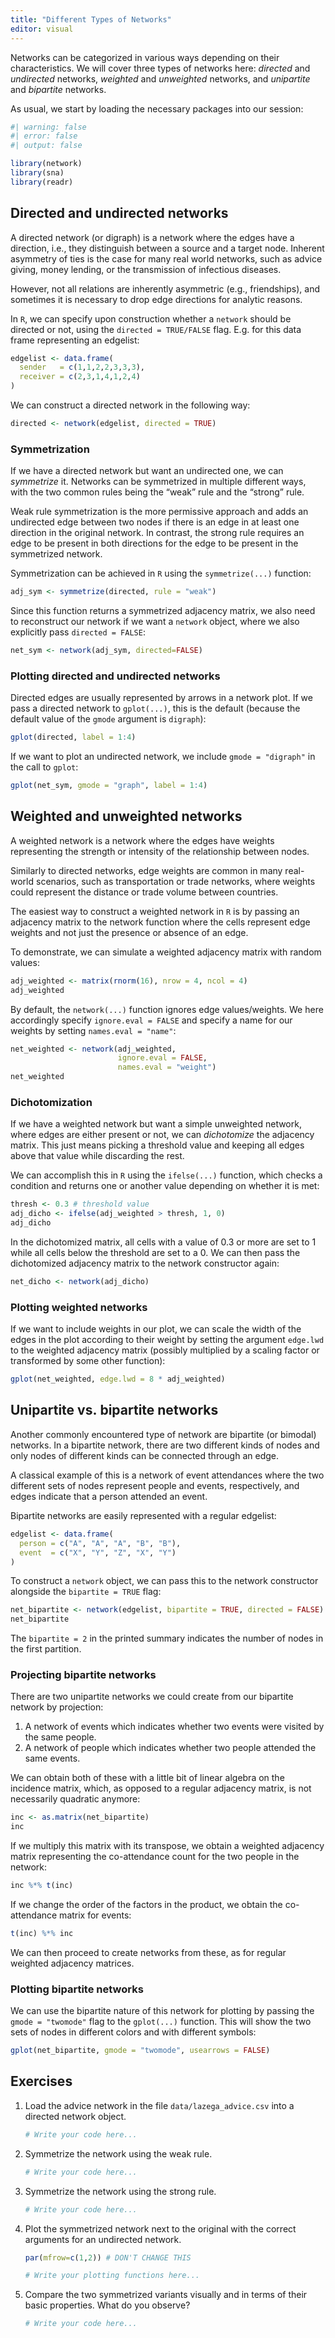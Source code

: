 ```yaml
---
title: "Different Types of Networks"
editor: visual
---
```


Networks can be categorized in various ways depending on their characteristics. We will cover three types of networks here: *directed* and *undirected* networks, *weighted* and *unweighted* networks, and *unipartite* and *bipartite* networks.

As usual, we start by loading the necessary packages into our session:

```r
#| warning: false
#| error: false
#| output: false

library(network)
library(sna)
library(readr)
```

## Directed and undirected networks

A directed network (or digraph) is a network where the edges have a direction, i.e., they distinguish between a source and a target node. Inherent asymmetry of ties is the case for many real world networks, such as advice giving, money lending, or the transmission of infectious diseases.

However, not all relations are inherently asymmetric (e.g., friendships), and sometimes it is necessary to drop edge directions for analytic reasons.

In `R`, we can specify upon construction whether a `network` should be directed or not, using the `directed = TRUE/FALSE` flag. E.g. for this data frame representing an edgelist:

```r
edgelist <- data.frame(
  sender   = c(1,1,2,2,3,3,3),
  receiver = c(2,3,1,4,1,2,4)
)
```

We can construct a directed network in the following way:

```r

directed <- network(edgelist, directed = TRUE)
```

### Symmetrization

If we have a directed network but want an undirected one, we can *symmetrize* it. Networks can be symmetrized in multiple different ways, with the two common rules being the "weak" rule and the "strong" rule.

Weak rule symmetrization is the more permissive approach and adds an undirected edge between two nodes if there is an edge in at least one direction in the original network. In contrast, the strong rule requires an edge to be present in both directions for the edge to be present in the symmetrized network.

Symmetrization can be achieved in `R` using the `symmetrize(...)` function:

```r
adj_sym <- symmetrize(directed, rule = "weak")
```

Since this function returns a symmetrized adjacency matrix, we also need to reconstruct our network if we want a `network` object, where we also explicitly pass `directed = FALSE`:

```r
net_sym <- network(adj_sym, directed=FALSE)
```

### Plotting directed and undirected networks

Directed edges are usually represented by arrows in a network plot. If we pass a directed network to `gplot(...)`, this is the default (because the default value of the `gmode` argument is `digraph`):

```r
gplot(directed, label = 1:4)
```

If we want to plot an undirected network, we include `gmode = "digraph"` in the call to `gplot`:

```r
gplot(net_sym, gmode = "graph", label = 1:4)
```

## Weighted and unweighted networks

A weighted network is a network where the edges have weights representing the strength or intensity of the relationship between nodes.

Similarly to directed networks, edge weights are common in many real-world scenarios, such as transportation or trade networks, where weights could represent the distance or trade volume between countries.

The easiest way to construct a weighted network in `R` is by passing an adjacency matrix to the network function where the cells represent edge weights and not just the presence or absence of an edge.

To demonstrate, we can simulate a weighted adjacency matrix with random values:

```r
adj_weighted <- matrix(rnorm(16), nrow = 4, ncol = 4)
adj_weighted
```

By default, the `network(...)` function ignores edge values/weights. We here accordingly specify `ignore.eval = FALSE` and specify a name for our weights by setting `names.eval = "name"`:

```r
net_weighted <- network(adj_weighted, 
                        ignore.eval = FALSE, 
                        names.eval = "weight")
net_weighted
```

### Dichotomization

If we have a weighted network but want a simple unweighted network, where edges are either present or not, we can *dichotomize* the adjacency matrix. This just means picking a threshold value and keeping all edges above that value while discarding the rest.

We can accomplish this in `R` using the `ifelse(...)` function, which checks a condition and returns one or another value depending on whether it is met:

```r
thresh <- 0.3 # threshold value
adj_dicho <- ifelse(adj_weighted > thresh, 1, 0)
adj_dicho
```

In the dichotomized matrix, all cells with a value of $0.3$ or more are set to $1$ while all cells below the threshold are set to a $0$. We can then pass the dichotomized adjacency matrix to the network constructor again:

```r
net_dicho <- network(adj_dicho)
```

### Plotting weighted networks

If we want to include weights in our plot, we can scale the width of the edges in the plot according to their weight by setting the argument `edge.lwd` to the weighted adjacency matrix (possibly multiplied by a scaling factor or transformed by some other function):

```r
gplot(net_weighted, edge.lwd = 8 * adj_weighted)
```

## Unipartite vs. bipartite networks

Another commonly encountered type of network are bipartite (or bimodal) networks. In a bipartite network, there are two different kinds of nodes and only nodes of different kinds can be connected through an edge.

A classical example of this is a network of event attendances where the two different sets of nodes represent people and events, respectively, and edges indicate that a person attended an event.

Bipartite networks are easily represented with a regular edgelist:

```r
edgelist <- data.frame(
  person = c("A", "A", "A", "B", "B"),
  event  = c("X", "Y", "Z", "X", "Y")
)
```

To construct a `network` object, we can pass this to the network constructor alongside the `bipartite = TRUE` flag:

```r
net_bipartite <- network(edgelist, bipartite = TRUE, directed = FALSE)
net_bipartite
```

The `bipartite = 2` in the printed summary indicates the number of nodes in the first partition.

### Projecting bipartite networks

There are two unipartite networks we could create from our bipartite network by projection:

1.  A network of events which indicates whether two events were visited by the same people.
2.  A network of people which indicates whether two people attended the same events.

We can obtain both of these with a little bit of linear algebra on the incidence matrix, which, as opposed to a regular adjacency matrix, is not necessarily quadratic anymore:

```r
inc <- as.matrix(net_bipartite)
inc
```

If we multiply this matrix with its transpose, we obtain a weighted adjacency matrix representing the co-attendance count for the two people in the network:

```r
inc %*% t(inc)
```

If we change the order of the factors in the product, we obtain the co-attendance matrix for events:

```r
t(inc) %*% inc
```

We can then proceed to create networks from these, as for regular weighted adjacency matrices.

### Plotting bipartite networks

We can use the bipartite nature of this network for plotting by passing the `gmode = "twomode"` flag to the `gplot(...)` function. This will show the two sets of nodes in different colors and with different symbols:

```r
gplot(net_bipartite, gmode = "twomode", usearrows = FALSE)
```

### 

## Exercises

1.  Load the advice network in the file `data/lazega_advice.csv` into a directed network object.

    ```r
    # Write your code here...
    ```

2.  Symmetrize the network using the weak rule.

    ```r
    # Write your code here...
    ```

3.  Symmetrize the network using the strong rule.

    ```r
    # Write your code here...
    ```

4.  Plot the symmetrized network next to the original with the correct arguments for an undirected network.

    ```r
    par(mfrow=c(1,2)) # DON'T CHANGE THIS

    # Write your plotting functions here...
    ```

5.  Compare the two symmetrized variants visually and in terms of their basic properties. What do you observe?

    ```r
    # Write your code here...
    ```

